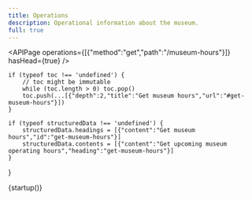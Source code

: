 ```yaml
---
title: Operations
description: Operational information about the museum.
full: true
---
```


<APIPage operations={[{"method":"get","path":"/museum-hours"}]} hasHead={true} />

    if (typeof toc !== 'undefined') {
        // toc might be immutable
        while (toc.length > 0) toc.pop()
        toc.push(...[{"depth":2,"title":"Get museum hours","url":"#get-museum-hours"}])
    }
    
    if (typeof structuredData !== 'undefined') {
        structuredData.headings = [{"content":"Get museum hours","id":"get-museum-hours"}]
        structuredData.contents = [{"content":"Get upcoming museum operating hours","heading":"get-museum-hours"}]
    }
}

{startup()}